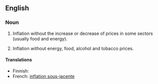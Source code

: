 ==English==

===Noun===
{{en-noun|head=[[core]] [[inflation]]|-|s}}

# {{economics}} Inflation without the increase or decrease of prices in some sectors (usually food and energy).
# {{economics|in the Eurozone}} Inflation without energy, food, alcohol and tobacco prices.

====Translations====
* Finnish: {{t|fi|pohjainflaatio}}
* French: [[inflation sous-jacente]]